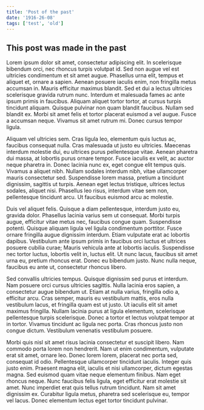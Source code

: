 ```yaml
---
title: 'Post of the past'
date: '1916-26-08'
tags: ['test', 'old']
---
```


## This post was made in the past

Lorem ipsum dolor sit amet, consectetur adipiscing elit. In scelerisque bibendum orci, nec rhoncus turpis volutpat id. Sed non augue vel est ultricies condimentum et sit amet augue. Phasellus urna elit, tempus et aliquet et, ornare a sapien. Aenean posuere iaculis enim, non fringilla metus accumsan in. Mauris efficitur maximus blandit. Sed et dui a lectus ultricies scelerisque gravida rutrum nunc. Interdum et malesuada fames ac ante ipsum primis in faucibus. Aliquam aliquet tortor tortor, at cursus turpis tincidunt aliquam. Quisque pulvinar non quam blandit faucibus. Nullam sed blandit ex. Morbi sit amet felis et tortor placerat euismod a vel augue. Fusce a accumsan neque. Vivamus sit amet rutrum mi. Donec cursus tempor ligula.

Aliquam vel ultricies sem. Cras ligula leo, elementum quis luctus ac, faucibus consequat nulla. Cras malesuada ut justo eu ultricies. Maecenas interdum molestie dui, eu ultrices purus pellentesque vitae. Aenean pharetra dui massa, at lobortis purus ornare tempor. Fusce iaculis ex velit, ac auctor neque pharetra in. Donec lacinia nunc ex, eget congue elit tempus quis. Vivamus a aliquet nibh. Nullam sodales interdum nibh, vitae ullamcorper mauris consectetur sed. Suspendisse lorem massa, pretium a tincidunt dignissim, sagittis ut turpis. Aenean eget lectus tristique, ultrices lectus sodales, aliquet nisi. Phasellus leo risus, interdum vitae sem non, pellentesque tincidunt arcu. Ut faucibus euismod arcu ac molestie.

Duis vel aliquet felis. Quisque a diam pellentesque, interdum justo eu, gravida dolor. Phasellus lacinia varius sem ut consequat. Morbi turpis augue, efficitur vitae metus nec, faucibus congue quam. Suspendisse potenti. Quisque aliquam ligula vel ligula condimentum porttitor. Fusce ornare fringilla augue dignissim interdum. Etiam vulputate erat ac lobortis dapibus. Vestibulum ante ipsum primis in faucibus orci luctus et ultrices posuere cubilia curae; Mauris vehicula ante at lobortis iaculis. Suspendisse nec tortor luctus, lobortis velit in, luctus elit. Ut nunc lacus, faucibus sit amet urna eu, pretium rhoncus erat. Donec eu bibendum justo. Nunc nulla neque, faucibus eu ante ut, consectetur rhoncus libero.

Sed convallis ultricies tempus. Quisque dignissim sed purus et interdum. Nam posuere orci cursus ultricies sagittis. Nulla lacinia eros sapien, a consectetur augue bibendum ut. Etiam at nulla varius, fringilla odio a, efficitur arcu. Cras semper, mauris eu vestibulum mattis, eros nulla vestibulum lacus, et fringilla quam est ut justo. Ut iaculis elit sit amet maximus fringilla. Nullam lacinia purus at ligula elementum, scelerisque pellentesque turpis scelerisque. Donec a tortor et lectus volutpat tempor at in tortor. Vivamus tincidunt ac ligula nec porta. Cras rhoncus justo non congue dictum. Vestibulum venenatis vestibulum posuere.

Morbi quis nisl sit amet risus lacinia consectetur et suscipit libero. Nam commodo porta lorem non hendrerit. Nam ut enim condimentum, vulputate erat sit amet, ornare leo. Donec lorem lorem, placerat nec porta sed, consequat id odio. Pellentesque ullamcorper tincidunt iaculis. Integer quis justo enim. Praesent magna elit, iaculis et nisi ullamcorper, dictum egestas magna. Sed euismod quam vitae neque elementum finibus. Nam eget rhoncus neque. Nunc faucibus felis ligula, eget efficitur erat molestie sit amet. Nunc imperdiet erat quis tellus rutrum tincidunt. Nam sit amet dignissim ex. Curabitur ligula metus, pharetra sed scelerisque eu, tempor vel lacus. Donec elementum lectus eget tortor tincidunt pulvinar.
